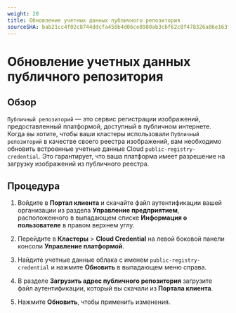 ```yaml
---
weight: 20
title: Обновление учетных данных публичного репозитория
sourceSHA: bab21cc4f02c8744ddcfa458b4d06ce8980ab3cbf62c8f478326a86e163f343a
---
```


# Обновление учетных данных публичного репозитория

## Обзор

`Публичный репозиторий` — это сервис регистрации изображений, предоставленный платформой, доступный в публичном интернете. Когда вы хотите, чтобы ваши кластеры использовали `Публичный репозиторий` в качестве своего реестра изображений, вам необходимо обновить встроенные учетные данные Cloud `public-registry-credential`. Это гарантирует, что ваша платформа имеет разрешение на загрузку изображений из публичного реестра.

## Процедура

1. Войдите в **Портал клиента** и скачайте файл аутентификации вашей организации из раздела **Управление предприятием**, расположенного в выпадающем списке **Информация о пользователе** в правом верхнем углу.

2. Перейдите в **Кластеры** > **Cloud Credential** на левой боковой панели консоли **Управление платформой**.

3. Найдите учетные данные облака с именем `public-registry-credential` и нажмите **Обновить** в выпадающем меню справа.

4. В разделе **Загрузить адрес публичного репозитория** загрузите файл аутентификации, который вы скачали из **Портала клиента**.

5. Нажмите **Обновить**, чтобы применить изменения.
